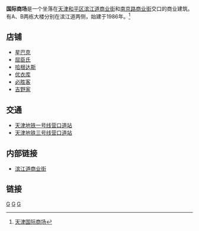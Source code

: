 '''国际商场'''是一个坐落在[[天津|天津]][[和平区_(天津市)|和平区]][[滨江道|滨江道商业街]]和[[南京路_(天津)|南京路商业街]]交口的商业建筑。有A、B两栋大楼分别在滨江道两侧，始建于1986年。<ref>[http://guoji.china-ef.com/Company_Profile.asp 天津国际商场]{{dead link|date=2017年12月 |bot=InternetArchiveBot |fix-attempted=yes }}</ref> 

== 店铺 ==
*[[星巴克|星巴克]]
*[[屈臣氏|屈臣氏]]
*[[哈根达斯|哈根达斯]]
*[[优衣库|优衣库]]
*[[必胜客|必胜客]]
*[[吉野家|吉野家]]

== 交通 ==
*[[天津地铁一号线|天津地铁一号线]][[营口道站|营口道站]]
*[[天津地铁三号线|天津地铁三号线]][[营口道站|营口道站]]

== 内部链接 ==
*[[滨江道|滨江道商业街]]

== 链接 ==
{{reflist}}

{{天津主要商业街}}
[[Category:天津商场|G]]
[[Category:天津旅游|G]]
[[Category:1986年开业商场|G]]